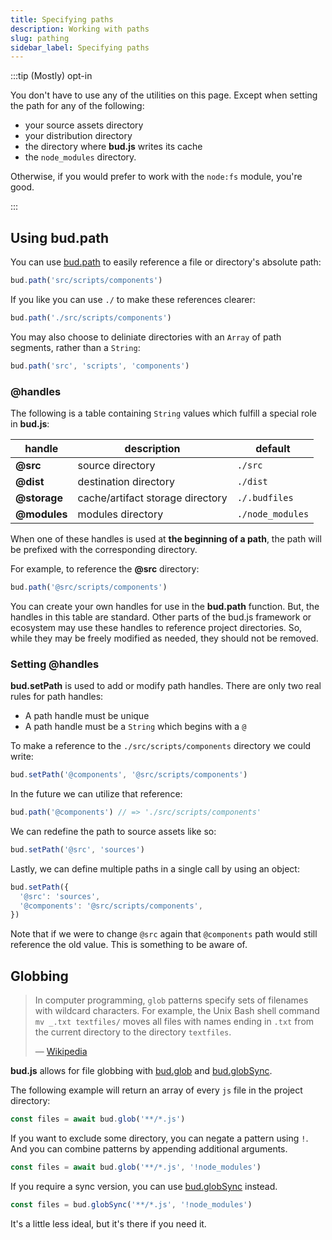 ```yaml
---
title: Specifying paths
description: Working with paths
slug: pathing
sidebar_label: Specifying paths
---
```


:::tip (Mostly) opt-in

You don't have to use any of the utilities on this page. Except when setting the path for any of the following:

- your source assets directory
- your distribution directory
- the directory where **bud.js** writes its cache
- the `node_modules` directory.

Otherwise, if you would prefer to work with the `node:fs` module, you're good.

:::

## Using bud.path

You can use [bud.path](/docs/bud.path) to easily reference a file or directory's absolute path:

```ts
bud.path('src/scripts/components')
```

If you like you can use `./` to make these references clearer:

```ts
bud.path('./src/scripts/components')
```

You may also choose to deliniate directories with an `Array` of path segments, rather than a `String`:

```ts
bud.path('src', 'scripts', 'components')
```

### @handles

The following is a table containing `String` values which fulfill a special role in **bud.js**:

| handle       | description                      | default          |
| ------------ | -------------------------------- | ---------------- |
| **@src**     | source directory                 | `./src`          |
| **@dist**    | destination directory            | `./dist`         |
| **@storage** | cache/artifact storage directory | `./.budfiles`    |
| **@modules** | modules directory                | `./node_modules` |

When one of these handles is used at **the beginning of a path**, the path will be
prefixed with the corresponding directory.

For example, to reference the **@src** directory:

```ts
bud.path('@src/scripts/components')
```

You can create your own handles for use in the **bud.path** function. But, the handles in this table are standard. Other parts of the bud.js framework or ecosystem may use these handles to reference project directories. So, while they may be freely modified as needed, they should not be removed.

### Setting @handles

**bud.setPath** is used to add or modify path handles. There are only two real rules for path handles:

- A path handle must be unique
- A path handle must be a `String` which begins with a `@`

To make a reference to the `./src/scripts/components` directory we could write:

```ts
bud.setPath('@components', '@src/scripts/components')
```

In the future we can utilize that reference:

```ts
bud.path('@components') // => './src/scripts/components'
```

We can redefine the path to source assets like so:

```ts
bud.setPath('@src', 'sources')
```

Lastly, we can define multiple paths in a single call by using an object:

```ts
bud.setPath({
  '@src': 'sources',
  '@components': '@src/scripts/components',
})
```

Note that if we were to change `@src` again that `@components` path would still reference the old value. This is something to be aware of.

## Globbing

> In computer programming, `glob` patterns specify sets of filenames with wildcard characters. For example, the Unix Bash shell command `mv _.txt textfiles/` moves all files with names ending in `.txt` from the current directory to the directory `textfiles`.
>
> — [Wikipedia](<https://en.wikipedia.org/wiki/Glob_(programming)#Glob_patterns>)

**bud.js** allows for file globbing with [bud.glob](/docs/bud.glob) and [bud.globSync](/docs/bud.globSync).

The following example will return an array of every `js` file in the project directory:

```ts
const files = await bud.glob('**/*.js')
```

If you want to exclude some directory, you can negate a pattern using `!`. And you can combine patterns by appending additional arguments.

```ts
const files = await bud.glob('**/*.js', '!node_modules')
```

If you require a sync version, you can use [bud.globSync](/docs/bud.globSync) instead.

```ts
const files = bud.globSync('**/*.js', '!node_modules')
```

It's a little less ideal, but it's there if you need it.
